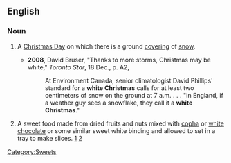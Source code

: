 ==English==
{{wikipedia}}

===Noun===
{{en-noun|sg=[[white]] [[Christmas]]|white Christmases}}

# {{idiom}} A [[Christmas Day]] on which there is a ground [[covering]] of [[snow]].
#*'''2008''', David Bruser, "Thanks to more storms, Christmas may be white," ''Toronto Star'', 18 Dec., p. A2,
#*:At Environment Canada, senior climatologist David Phillips' standard for a '''white Christmas''' calls for at least two centimeters of snow on the ground at 7 a.m. . . . "In England, if a weather guy sees a snowflake, they call it a '''white Christmas'''." 
# {{AU}} A sweet food made from dried fruits and nuts mixed with [[copha]] or [[white chocolate]] or some similar sweet white binding and allowed to set in a tray to make slices. [http://www.abc.net.au/westqld/stories/s1532022.htm] [http://www.abc.net.au/northwest/stories/s2119471.htm]

[[Category:Sweets]]